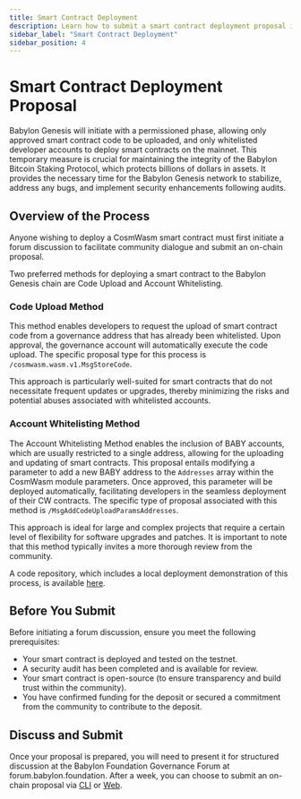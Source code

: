 ```yaml
---
title: Smart Contract Deployment
description: Learn how to submit a smart contract deployment proposal in the Babylon Genesis ecosystem
sidebar_label: "Smart Contract Deployment"
sidebar_position: 4
---
```


# Smart Contract Deployment Proposal 

Babylon Genesis will initiate with a permissioned phase, allowing only approved smart contract code to be uploaded, and only whitelisted developer accounts to deploy smart contracts on the mainnet. This temporary measure is crucial for maintaining the integrity of the Babylon Bitcoin Staking Protocol, which protects billions of dollars in assets. It provides the necessary time for the Babylon Genesis network to stabilize, address any bugs, and implement security enhancements following audits.  

## Overview of the Process  

Anyone wishing to deploy a CosmWasm smart contract must first initiate a forum discussion to facilitate community dialogue and submit an on-chain proposal.  

Two preferred methods for deploying a smart contract to the Babylon Genesis chain are Code Upload and Account Whitelisting.  

### Code Upload Method  

This method enables developers to request the upload of smart contract code from a governance address that has already been whitelisted. Upon approval, the governance account will automatically execute the code upload. The specific proposal type for this process is `/cosmwasm.wasm.v1.MsgStoreCode`.  

This approach is particularly well-suited for smart contracts that do not necessitate frequent updates or upgrades, thereby minimizing the risks and potential abuses associated with whitelisted accounts.  

### Account Whitelisting Method  

The Account Whitelisting Method enables the inclusion of BABY accounts, which are usually restricted to a single address, allowing for the uploading and updating of smart contracts. This proposal entails modifying a parameter to add a new BABY address to the `Addresses` array within the CosmWasm module parameters. Once approved, this parameter will be deployed automatically, facilitating developers in the seamless deployment of their CW contracts. The specific type of proposal associated with this method is `/MsgAddCodeUploadParamsAddresses`.  

This approach is ideal for large and complex projects that require a certain level of flexibility for software upgrades and patches. It is important to note that this method typically invites a more thorough review from the community.  

A code repository, which includes a local deployment demonstration of this process, is available [here](https://github.com/babylonlabs-io/babylon-demo/tree/main/whitelisting-address-gov-prop).  

## Before You Submit  

Before initiating a forum discussion, ensure you meet the following prerequisites:  

- Your smart contract is deployed and tested on the testnet.  
- A security audit has been completed and is available for review.  
- Your smart contract is open-source (to ensure transparency and build trust within the community).  
- You have confirmed funding for the deposit or secured a commitment from the community to contribute to the deposit.  

## Discuss and Submit  

Once your proposal is prepared, you will need to present it for structured discussion at the Babylon Foundation Governance Forum at forum.babylon.foundation. After a week, you can choose to submit an on-chain proposal via [CLI](/guides/governance/submit_proposals/submit_via_cli/) or [Web](/guides/governance/submit_proposals/submit_via_web/).  